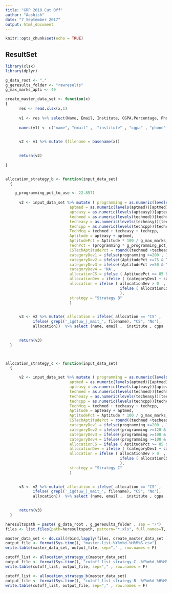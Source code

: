 ```yaml
---
title: "GRP 2018 Cut Off"
author: "Aashish"
date: "7 September 2017"
output: html_document
---
```


```r
knitr::opts_chunk$set(echo = TRUE)
```

## ResultSet


```r
library(xlsx)
library(dplyr)

g_data_root <- "."
g_geresults_folder <- "rawresults"
g_max_marks_apti <- 40

create_master_data_set <- function(x) 
{
      res <- read.xlsx(x,1)
      
      v1 <- res %>% select(Name, Email, Institute, CGPA.Percentage, Phone.Number, Degree, Report.Access.URL, Programming..350.0. , Technical.Dev.Medium, Technical.Dev.Easy, Technical.Dev.C...Easy , Aptitude.Medium, Aptitude.Easy)
      
      names(v1) <- c("name", "email" ,  "institute" , "cgpa" , "phone" , "degree" , "url" , "programming"  , "techmed" , "techeasy" , "techcpp" , "aptmed" , "apteasy")
  

      v2 <- v1 %>% mutate (filename = basename(x)) 
      

      return(v2)  
  
}


allocation_strategy_b <- function(input_data_set) 
  {

    g_programming_pct_to_use <- 22.8571
    
      v2 <- input_data_set %>% mutate ( programming = as.numeric(levels(programming))[programming] , 
                            aptmed = as.numeric(levels(aptmed))[aptmed],
                            apteasy = as.numeric(levels(apteasy))[apteasy],
                            techmed = as.numeric(levels(techmed))[techmed],
                            techeasy = as.numeric(levels(techeasy))[techeasy],
                            techcpp = as.numeric(levels(techcpp))[techcpp] ,
                            TechMcq = techmed + techeasy + techcpp,
                            Aptitude = apteasy + aptmed, 
                            AptitudePct = Aptitude * 100 / g_max_marks_apti ,
                            TechPct = (programming * g_programming_pct_to_use) / 100 +  techmed + techeasy + techcpp,
                            CSTechAptitudePct = round((techmed +techeasy ) * 100 / 15),  
                            categoryDev1 = ifelse(programming >=200 , 1 , 0),
                            categoryDev2 = ifelse((AptitudePct >=75 & TechPct >= 35) , 1 , 0),
                            categoryDev3 = ifelse((AptitudePct >=50 & TechPct >= 50) , 1 , 0),
                            categoryDev4 = 'NA',
                            allocationCS = ifelse ( AptitudePct >= 85 & CSTechAptitudePct >= 80 , 1 , 0),
                            allocationDev = ifelse ( (categoryDev1 + categoryDev2 + categoryDev3 ) > 0  , 1 , 0),
                            allocation = ifelse ( allocationDev > 0  , "Dev" , 
                                                  ifelse ( allocationCS > 0 , "CS" , "No")
                                                  ),
                            strategy = "Strategy B"
                            ) 
                            

      v3 <- v2 %>% mutate( allocation = ifelse( allocation == "CS" , 
			ifelse( grepl('_igdtuw_|_mait_', filename), "CS", "No"),
			allocation))  %>% select (name, email ,  institute , cgpa , phone , degree , url , programming  , techmed , techeasy , techcpp , aptmed , apteasy , TechMcq, Aptitude , CSTechAptitudePct, allocation , filename ,categoryDev1 , categoryDev2, categoryDev3, categoryDev4, allocationDev,  allocationCS , strategy, TechPct) 

      
      return(v3)
  }



allocation_strategy_c <- function(input_data_set) 
  {

      v2 <- input_data_set %>% mutate ( programming = as.numeric(levels(programming))[programming] , 
                            aptmed = as.numeric(levels(aptmed))[aptmed],
                            apteasy = as.numeric(levels(apteasy))[apteasy],
                            techmed = as.numeric(levels(techmed))[techmed],
                            techeasy = as.numeric(levels(techeasy))[techeasy],
                            techcpp = as.numeric(levels(techcpp))[techcpp] ,
                            TechMcq = techmed + techeasy + techcpp,
                            Aptitude = apteasy + aptmed, 
                            AptitudePct = Aptitude * 100 / g_max_marks_apti ,
                            CSTechAptitudePct = round((techmed +techeasy ) * 100 / 15),  
                            categoryDev1 = ifelse(programming >=200 , 1 , 0),
                            categoryDev2 = ifelse((programming >=120 & Aptitude >= 20 & TechMcq >= 8) , 1 , 0),
                            categoryDev3 = ifelse((programming >=100 & Aptitude >= 35 & TechMcq >= 10) , 1 , 0),
                            categoryDev4 = ifelse((programming >=100 & Aptitude >= 30 & TechMcq >= 15) , 1 , 0),
                            allocationCS = ifelse ( AptitudePct >= 85 & CSTechAptitudePct >= 80 , 1 , 0),
                            allocationDev = ifelse ( (categoryDev1 + categoryDev2 + categoryDev3 + categoryDev4) > 0  , 1 , 0),
                            allocation = ifelse ( allocationDev > 0  , "Dev" , 
                                                  ifelse ( allocationCS > 0 , "CS" , "No")
                                                  ),
                            strategy = "Strategy C"
                            ) 
                            

      v3 <- v2 %>% mutate( allocation = ifelse( allocation == "CS" , 
			ifelse( grepl('_igdtuw_|_mait_', filename), "CS", "No"),
			allocation))  %>% select (name, email ,  institute , cgpa , phone , degree , url , programming  , techmed , techeasy , techcpp , aptmed , apteasy , TechMcq, Aptitude , CSTechAptitudePct, allocation , filename ,categoryDev1 , categoryDev2, categoryDev3, categoryDev4, allocationDev,  allocationCS , strategy) 

      
      return(v3)
  }

heresultspath = paste( g_data_root , g_geresults_folder , sep = "/")
files <- list.files(path=heresultspath, pattern="*.xls", full.names=T, recursive=FALSE)  

master_data_set <- do.call(rbind,lapply(files, create_master_data_set ))
output_file <- format(Sys.time(), "master-list-%Y%m%d-%H%M%S.csv")
write.table(master_data_set, output_file, sep="," , row.names = F)

cutoff_list <- allocation_strategy_c(master_data_set)
output_file <- format(Sys.time(), "cutoff_list_strategy-C--%Y%m%d-%H%M%S.csv")
write.table(cutoff_list, output_file, sep="," , row.names = F)

cutoff_list <- allocation_strategy_b(master_data_set)
output_file <- format(Sys.time(), "cutoff_list_strategy-B--%Y%m%d-%H%M%S.csv")
write.table(cutoff_list, output_file, sep="," , row.names = F)

```

